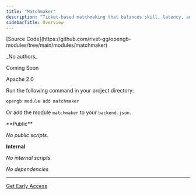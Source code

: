 ```yaml
---
title: "Matchmaker"
description: "Ticket-based matchmaking that balances skill, latency, and more. (Coming mid-2024)"
sidebarTitle: Overview
---
```



<Tabs>
<Tab title="Metadata">

<p>
  <span style={{ display: 'inline-block', width: '26px' }}><Icon icon="git-alt"/></span>
  <span>[Source Code](https://github.com/rivet-gg/opengb-modules/tree/main/modules/matchmaker)</span>
</p>



<p>
  <span style={{ display: 'inline-block', width: '26px' }}><Icon icon="user"/></span>
  <span>_No authors_</span>
</p>



<p>
  <span style={{ display: 'inline-block', width: '26px' }}><Icon icon="square-info"/></span>
  <span>Coming Soon</span>
</p>



<p>
  <span style={{ display: 'inline-block', width: '26px' }}><Icon icon="file-certificate"/></span>
  <span>Apache 2.0</span>
</p>





</Tab>

<Tab title="Install">
Run the following command in your project directory:

```bash
opengb module add matchmaker
```

Or add the module `matchmaker` to your `backend.json`.
</Tab>

<Tab title="0 Scripts">
**Public**

_No public scripts._

**Internal** 

_No internal scripts._
</Tab>



<Tab title="0 Dependencies">

_No dependencies_

</Tab>
</Tabs>

---


[Get Early Access](https://b8v8449klvp.typeform.com/to/kpcSBpuP)



